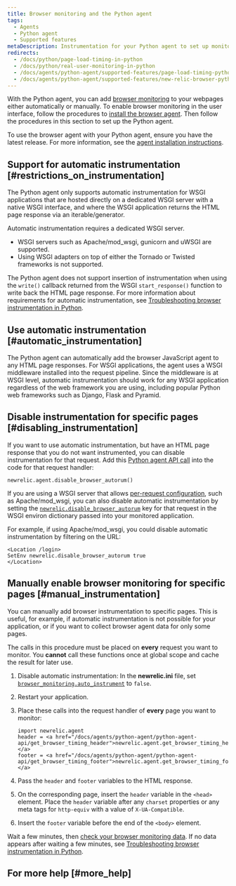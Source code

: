 ```yaml
---
title: Browser monitoring and the Python agent
tags:
  - Agents
  - Python agent
  - Supported features
metaDescription: Instrumentation for your Python agent to set up monitoring with browser instrumentation.
redirects:
  - /docs/python/page-load-timing-in-python
  - /docs/python/real-user-monitoring-in-python
  - /docs/agents/python-agent/supported-features/page-load-timing-python
  - /docs/agents/python-agent/supported-features/new-relic-browser-python-agent
---
```


With the Python agent, you can add [browser monitoring](/docs/browser/new-relic-browser/getting-started/introduction-new-relic-browser) to your webpages either automatically or manually. To enable browser monitoring in the user interface, follow the procedures to [install the browser agent](/docs/browser/new-relic-browser/installation/install-new-relic-browser-agent). Then follow the procedures in this section to set up the Python agent.

To use the browser agent with your Python agent, ensure you have the latest release. For more information, see the [agent installation instructions](/docs/agents/python-agent/installation-and-configuration/python-agent-installation).

## Support for automatic instrumentation [#restrictions_on_instrumentation]

The Python agent only supports automatic instrumentation for WSGI applications that are hosted directly on a dedicated WSGI server with a native WSGI interface, and where the WSGI application returns the HTML page response via an iterable/generator.

Automatic instrumentation requires a dedicated WSGI server.

* WSGI servers such as Apache/mod_wsgi, gunicorn and uWSGI are supported.
* Using WSGI adapters on top of either the Tornado or Twisted frameworks is not supported.

The Python agent does not support insertion of instrumentation when using the `write()` callback returned from the WSGI `start_response()` function to write back the HTML page response. For more information about requirements for automatic instrumentation, see [Troubleshooting browser instrumentation in Python](/docs/agents/python-agent/troubleshooting/troubleshooting-page-load-timing-python).

## Use automatic instrumentation [#automatic_instrumentation]

The Python agent can automatically add the browser JavaScript agent to any HTML page responses. For WSGI applications, the agent uses a WSGI middleware installed into the request pipeline. Since the middleware is at WSGI level, automatic instrumentation should work for any WSGI application regardless of the web framework you are using, including popular Python web frameworks such as Django, Flask and Pyramid.

## Disable instrumentation for specific pages [#disabling_instrumentation]

If you want to use automatic instrumentation, but have an HTML page response that you do not want instrumented, you can disable instrumentation for that request. Add this [Python agent API call](/docs/agents/python-agent/installation-configuration/python-agent-configuration#disable_browser_autorum) into the code for that request handler:

```
newrelic.agent.disable_browser_autorum()
```

If you are using a WSGI server that allows [per-request configuration](/docs/agents/python-agent/installation-configuration/python-agent-configuration#per-request-configuration), such as Apache/mod_wsgi, you can also disable automatic instrumentation by setting the [`newrelic.disable_browser_autorum`](/docs/agents/python-agent/installation-configuration/python-agent-configuration#disable_browser_autorum) key for that request in the WSGI environ dictionary passed into your monitored application.

For example, if using Apache/mod_wsgi, you could disable automatic instrumentation by filtering on the URL:

```
<Location /login>
SetEnv newrelic.disable_browser_autorum true
</Location>
```

## Manually enable browser monitoring for specific pages [#manual_instrumentation]

You can manually add browser instrumentation to specific pages. This is useful, for example, if automatic instrumentation is not possible for your application, or if you want to collect browser agent data for only some pages.

The calls in this procedure must be placed on **every** request you want to monitor. You **cannot** call these functions once at global scope and cache the result for later use.

1. Disable automatic instrumentation: In the **newrelic.ini** file, set [`browser_monitoring.auto_instrument`](/docs/agents/python-agent/installation-configuration/python-agent-configuration#browser-auto) to `false`.
2. Restart your application.
3. Place these calls into the request handler of **every** page you want to monitor:

   ```
   import newrelic.agent
   header = <a href="/docs/agents/python-agent/python-agent-api/get_browser_timing_header">newrelic.agent.get_browser_timing_header()</a>
   footer = <a href="/docs/agents/python-agent/python-agent-api/get_browser_timing_footer">newrelic.agent.get_browser_timing_footer()</a>
   ```
4. Pass the `header` and `footer` variables to the HTML response.
5. On the corresponding page, insert the `header` variable in the `<head>` element. Place the `header` variable after any `charset` properties or any meta tags for `http-equiv` with a value of `X-UA-Compatible`.
6. Insert the `footer` variable before the end of the `<body>` element.

Wait a few minutes, then [check your browser monitoring data](/docs/browser/new-relic-browser/getting-started/browser-overview-website-performance-glance). If no data appears after waiting a few minutes, see [Troubleshooting browser instrumentation in Python](/docs/agents/python-agent/troubleshooting/troubleshooting-page-load-timing-python).

## For more help [#more_help]
